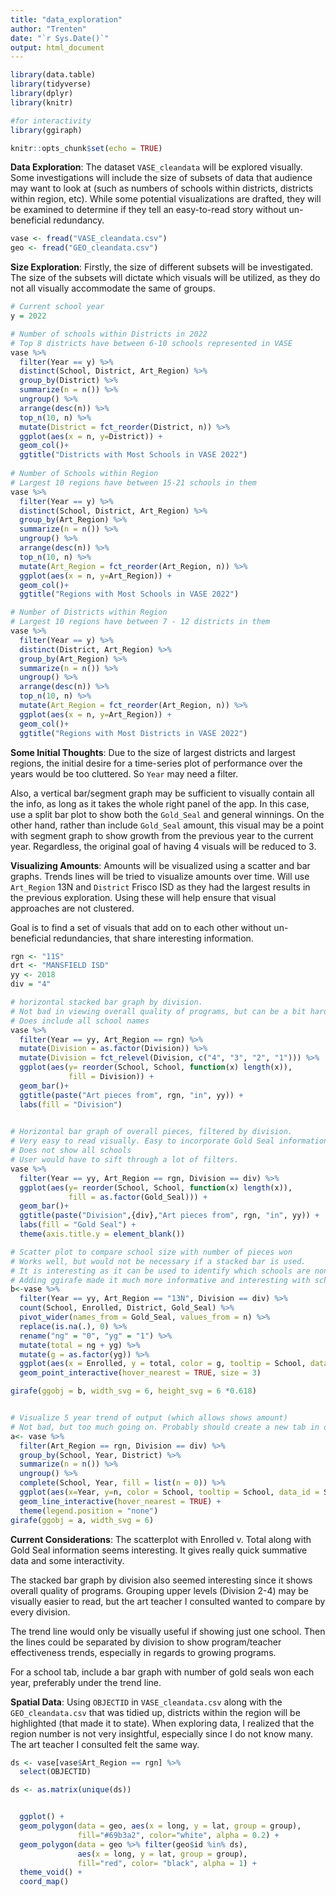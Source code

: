 ```yaml
---
title: "data_exploration"
author: "Trenten"
date: "`r Sys.Date()`"
output: html_document
---
```


```r
library(data.table)
library(tidyverse)
library(dplyr)
library(knitr)

#for interactivity
library(ggiraph)

knitr::opts_chunk$set(echo = TRUE)
```

**Data Exploration**: The dataset `VASE_cleandata` will be explored visually. Some investigations will include the size of subsets of data that audience may want to look at (such as numbers of schools within districts, districts within region, etc). While some potential visualizations are drafted, they will be examined to determine if they tell an easy-to-read story without un-beneficial redundancy.

```r
vase <- fread("VASE_cleandata.csv")
geo <- fread("GEO_cleandata.csv")
```

**Size Exploration**: Firstly, the size of different subsets will be investigated. The size of the subsets will dictate which visuals will be utilized, as they do not all visually accommodate the same of groups.

```r

# Current school year
y = 2022

# Number of schools within Districts in 2022
# Top 8 districts have between 6-10 schools represented in VASE
vase %>%
  filter(Year == y) %>%
  distinct(School, District, Art_Region) %>%
  group_by(District) %>%
  summarize(n = n()) %>%
  ungroup() %>%
  arrange(desc(n)) %>%
  top_n(10, n) %>%
  mutate(District = fct_reorder(District, n)) %>%
  ggplot(aes(x = n, y=District)) +
  geom_col()+
  ggtitle("Districts with Most Schools in VASE 2022")
  
# Number of Schools within Region
# Largest 10 regions have between 15-21 schools in them
vase %>%
  filter(Year == y) %>%
  distinct(School, District, Art_Region) %>%
  group_by(Art_Region) %>%
  summarize(n = n()) %>%
  ungroup() %>%
  arrange(desc(n)) %>%
  top_n(10, n) %>%
  mutate(Art_Region = fct_reorder(Art_Region, n)) %>%
  ggplot(aes(x = n, y=Art_Region)) +
  geom_col()+
  ggtitle("Regions with Most Schools in VASE 2022")

# Number of Districts within Region
# Largest 10 regions have between 7 - 12 districts in them
vase %>%
  filter(Year == y) %>%
  distinct(District, Art_Region) %>%
  group_by(Art_Region) %>%
  summarize(n = n()) %>%
  ungroup() %>%
  arrange(desc(n)) %>%
  top_n(10, n) %>%
  mutate(Art_Region = fct_reorder(Art_Region, n)) %>%
  ggplot(aes(x = n, y=Art_Region)) +
  geom_col()+
  ggtitle("Regions with Most Districts in VASE 2022")

```

**Some Initial Thoughts**: Due to the size of largest districts and largest regions, the initial desire for a time-series plot of performance over the years would be too cluttered. So `Year` may need a filter.

Also, a vertical bar/segment graph may be sufficient to visually contain all the info, as long as it takes the whole right panel of the app. In this case, use a split bar plot to show both the `Gold_Seal` and general winnings. On the other hand, rather than include `Gold_Seal` amount, this visual may be a point with segment graph to show growth from the previous year to the current year. Regardless, the original goal of having 4 visuals will be reduced to 3.

**Visualizing Amounts**: Amounts will be visualized using a scatter and bar graphs. Trends lines will be tried to visualize amounts over time. Will use `Art_Region` 13N and `District` Frisco ISD as they had the largest results in the previous exploration. Using these will help ensure that visual approaches are not clustered. 

Goal is to find a set of visuals that add on to each other without un-beneficial redundancies, that share interesting information.

```r

rgn <- "11S"
drt <- "MANSFIELD ISD"
yy <- 2018
div = "4"

# horizontal stacked bar graph by division. 
# Not bad in viewing overall quality of programs, but can be a bit hard to compare programs by division.
# Does include all school names
vase %>%
  filter(Year == yy, Art_Region == rgn) %>%
  mutate(Division = as.factor(Division)) %>%
  mutate(Division = fct_relevel(Division, c("4", "3", "2", "1"))) %>%
  ggplot(aes(y= reorder(School, School, function(x) length(x)), 
             fill = Division)) +
  geom_bar()+
  ggtitle(paste("Art pieces from", rgn, "in", yy)) +
  labs(fill = "Division")
  

# Horizontal bar graph of overall pieces, filtered by division.
# Very easy to read visually. Easy to incorporate Gold Seal information.
# Does not show all schools
# User would have to sift through a lot of filters.
vase %>%
  filter(Year == yy, Art_Region == rgn, Division == div) %>%
  ggplot(aes(y= reorder(School, School, function(x) length(x)), 
             fill = as.factor(Gold_Seal))) +
  geom_bar()+
  ggtitle(paste("Division",{div},"Art pieces from", rgn, "in", yy)) +
  labs(fill = "Gold Seal") +
  theme(axis.title.y = element_blank())

# Scatter plot to compare school size with number of pieces won
# Works well, but would not be necessary if a stacked bar is used. 
# It is interesting as it can be used to identify which schools are non-traditional
# Adding ggirafe made it much more informative and interesting with school names
b<-vase %>%
  filter(Year == yy, Art_Region == "13N", Division == div) %>%
  count(School, Enrolled, District, Gold_Seal) %>%
  pivot_wider(names_from = Gold_Seal, values_from = n) %>%
  replace(is.na(.), 0) %>%
  rename("ng" = "0", "yg" = "1") %>%
  mutate(total = ng + yg) %>%
  mutate(g = as.factor(yg)) %>%
  ggplot(aes(x = Enrolled, y = total, color = g, tooltip = School, data_id = School))+
  geom_point_interactive(hover_nearest = TRUE, size = 3)

girafe(ggobj = b, width_svg = 6, height_svg = 6 *0.618)


# Visualize 5 year trend of output (which allows shows amount)
# Not bad, but too much going on. Probably should create a new tab in dashboard to view this at a district/school level?
a<- vase %>%
  filter(Art_Region == rgn, Division == div) %>%
  group_by(School, Year, District) %>%
  summarize(n = n()) %>%
  ungroup() %>%
  complete(School, Year, fill = list(n = 0)) %>%
  ggplot(aes(x=Year, y=n, color = School, tooltip = School, data_id = School)) +
  geom_line_interactive(hover_nearest = TRUE) +
  theme(legend.position = "none")
girafe(ggobj = a, width_svg = 6)
```
**Current Considerations**: The scatterplot with Enrolled v. Total along with Gold Seal information seems interesting. It gives really quick summative data and some interactivity. 

The stacked bar graph by division also seemed interesting since it shows overall quality of programs. Grouping upper levels (Division 2-4) may be visually easier to read, but the art teacher I consulted wanted to compare by every division. 

The trend line would only be visually useful if showing just one school. Then the lines could be separated by division to show program/teacher effectiveness trends, especially in regards to growing programs. 

For a school tab, include a bar graph with number of gold seals won each year, preferably under the trend line.


**Spatial Data**: Using `OBJECTID` in `VASE_cleandata.csv` along with the `GEO_cleandata.csv` that was tidied up, districts within the region will be highlighted (that made it to state). When exploring data, I realized that the region number is not very insightful, especially since I do not know many. The art teacher I consulted felt the same way. 

```r

ds <- vase[vase$Art_Region == rgn] %>%
  select(OBJECTID)

ds <- as.matrix(unique(ds))


  ggplot() +
  geom_polygon(data = geo, aes(x = long, y = lat, group = group), 
               fill="#69b3a2", color="white", alpha = 0.2) +
  geom_polygon(data = geo %>% filter(geo$id %in% ds), 
               aes(x = long, y = lat, group = group), 
               fill="red", color= "black", alpha = 1) +
  theme_void() +
  coord_map()

```